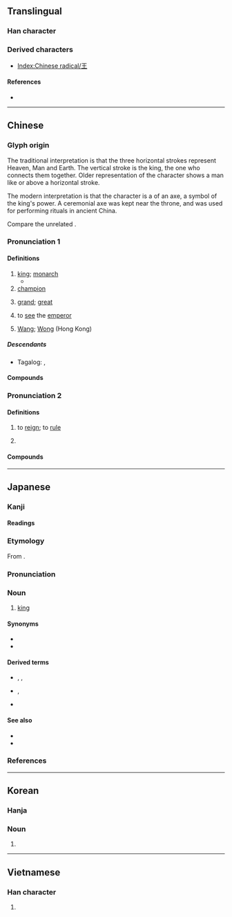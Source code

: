 {{character info/new}}
{{also|𤣩|玉|主}}
==Translingual==
{{stroke order|type=bw}}
{{stroke order|type=jbw}}
{{stroke order|type=animate}}

===Han character===
{{Han char|rn=96|rad=玉|as=00|sn=4|four=10104|canj=MG}}

===Derived characters===
* [[Index:Chinese radical/王]]

====References====
* {{Han ref|kx=0727.020|dkj=20823|dj=1137.010|hdz=21099.100|uh=738B|ud=29579|bh=A4FD|bd=42237}}

----

==Chinese==
{{zh-forms|alt=𠙻}}
{{wikipedia|Wang (surname)}}

===Glyph origin===
{{Han etyl}}

The traditional interpretation is that the three horizontal strokes represent Heaven, Man and Earth. The vertical stroke is the king, the one who connects them together. Older representation of the character shows a man like {{zh-l|*大}} or {{zh-l|*天}} above a horizontal stroke.

The modern interpretation is that the character is a {{liushu|p|nocap=y}} of an axe, a symbol of the king's power. A ceremonial axe was kept near the throne, and was used for performing rituals in ancient China.

Compare the unrelated {{och-l|玉|jade}}.

===Pronunciation 1===
{{zh-pron
|m=wáng
|c=wong4
|h=pfs=vòng
|md=uòng
|mn=ông
|w=3hhuaan
|mc=1
|oc=1
|ma=y
|cat=n,a,v,pn
}}

====Definitions====
{{zh-hanzi}}

# [[king]]; [[monarch]]
#* {{zh-x|這 位 男孩 被 擁立 為{wéi} 王。|The boy was proclaimed '''king'''.}}
# [[champion]]
#: {{zh-x|棋王|chess '''champion'''}}
#: {{zh-x|拳王|boxing '''champion'''}}
# {{zh-obsolete}} [[grand]]; [[great]]
# {{zh-obsolete}} {{lb|zh|of feudal monarchs}} to [[see]] the [[emperor]]
# {{surname|lang=zh|dot=:}} [[Wang]]; [[Wong]] (Hong Kong)

=====Descendants=====
* Tagalog: {{l|tl|Ong}}, {{l|tl|Wong}}

====Compounds====
{{zh-der|王后:queen|王子:prince|王座:throne|帝王:regal|棋王:chess champion|二帝三王|名王|孤王|一字王|恥居王後|天王巨星|小王爺|乃心王室|小霸王|后王|後王|國王|張王李趙|女王蜂|天王|三冠王|女王|哲王|八王日|土霸王|冥王星|孱王|帝王之道|地藏王|劃地為王|君王|公子王孫|大王|四大天王|尊王攘夷|侯王|天王老子|大王椰子|吹牛大王|八王之亂|富比王侯|太王|二朝王醮|不動明王|反王|十殿閻王|三王|天王星|天壤王郎|先王|不犯王法|孩子王|內聖外王|南面稱王|南面為王|小王子|勤王|天王殿|二王|王霸|王田|目無王法|東王公|王喬|神聊大王|海王星|梵王宮|王業|百谷王|王虺|明王|王公大人|曳裾王門|王八羔子|稱王封后|王蓮|王師|王鮪|木王|燒王船|灶王爺|王牌|稱王稱帝|王法|王爺|擒賊擒王|王女|王老五|王命|王命旗牌|淨飯王|果王|托塔天王|王孫公子|猢猻王|王朝|牛魔王|王化|相王|王府|王公|稱王稱霸|王冠|秦王構石|空中霸王|猢猻大王|王者香|王公貴戚|王庭|王者|王道|王祥臥冰|祭王爺|活閻王|王貢彈冠|盛王|百花王|百獸之王|白馬王子|白飯王|王儲|白馬王|文王課|王人|王妃|王瓜|王公貴人|王氣|王餘魚|王跡|王謝|王者師|王考|王綱|王畿|王留|王父|王水|王母蟠桃|王母娘娘|王母|王條|王族|王敦擊壺|王度|王宮|王室|王官|王孫|王子晉|王子喬|王城|王國|王喬騎鶴|王八辮兒|王八蛋|王八|王侯將相|王佐之才|王位|敝屣王侯|活捉王魁|牛皮大王|王制|無冕王|法王|王侯|混世魔王|王吉|海龍王|空王|沒王法|王事|百王|王建|猴孫王|王漿|昭王墜屨|黑王相公|蜂王乳|錢王射潮|霸王別姬|賊王八|霸王鞭|閻王老子|見閻王|素王|老王賣瓜|馬明王|花王|霸王悲歌|馬王|蜂王|龍王|齊王捨牛|霸王略|西王母|鳥王|魔王夜叉|魔王|童天王|藥王菩薩|謀王圖霸|草頭大王|馬王堆|聚寶尊王|越王嘗蓼|輪王|跳灶王|霸王風月|霸王卸甲|霸王|閻羅王|閻王帳|陸王之學|阿育王|閻王爺|閻王殿|郡王|舉王|轉輪聖王|藥王|鍾王|親王|閻王|覺王}}

===Pronunciation 2===
{{zh-pron
|m=wàng
|c=wong6
|h=
|mn=
|w=
|mc=2
|oc=2
|ma=y
|cat=v,a
}}

====Definitions====
{{zh-hanzi}}

# {{zh-obsolete}} to [[reign]]; to [[rule]]
# {{zh-obsolete}} {{zh-alt-form|旺|[[flourishing]]; [[prosperous]]}}

====Compounds====
{{zh-der|fold=1|王天下|王長}}

----

==Japanese==

===Kanji===
{{ja-kanji|grade=1|rs=玉00}}

====Readings====
{{ja-readings
|goon=おう<わう
|kanon=おう<わう
|kun=おおきみ<おほきみ
}}
{{attn|ja|kun also きみ?}}

{{wikipedia|lang=ja}}
{{ja-kanjitab|おう|yomi=o}}

===Etymology===
From {{etyl|ltc|ja|sort=おう}} {{m|zh|王|tr=hjwang||king}}.

===Pronunciation===
{{ja-pron|yomi=o|おう|acc=1|acc_ref=DJR,NHK}}

===Noun===
{{ja-noun|おう|hhira=わう}}

# [[king]]

====Synonyms====
* {{l|ja|玉}}
* {{l|ja|主}}

====Derived terms====
* {{ja-r|女王|じょ.おう}}, {{ja-r|女王|じょう.おう}}, {{ja-r|女王|にょ.おう|queen}}
* {{ja-r|王女|おうじょ}}, {{ja-r|王女|おうにょ|princess}}
* {{ja-r|帝王|ていおう|emperor}}

====See also====
* {{ja-r|皇帝|こうてい|emperor}}
* {{ja-r|天皇|てんのう|emperor of Japan}}

===References===
<references/>

----

==Korean==

===Hanja===
{{ko-hanja|hangeul=왕|mr=wang|y=wang|eumhun=임금|ehrv=imgeum|ehmr=imgŭm|ehy=imkum}}

===Noun===
{{ko-noun|hj|hangeul=왕}}

# {{hanja form of|왕|[[king]], [[monarch]]}}

----

==Vietnamese==

===Han character===
{{vi-hantu|[[vương]], [[vướng]]|rs=玉00}}

# {{defn|lang=vi|sort=玉00}}